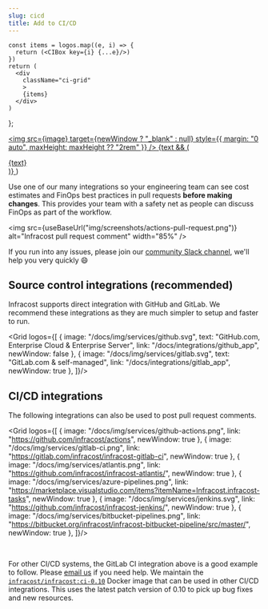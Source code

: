 ```yaml
---
slug: cicd
title: Add to CI/CD
---
```



    const items = logos.map((e, i) => {
      return (<CIBox key={i} {...e}/>)
    })
    return (
      <div
        className="ci-grid"
        >
        {items}
      </div>
    )
};

  <a
    className="ci-box"
    href={link}
    >
    <img
      src={image}
      target={newWindow ? "_blank" : null}
      style={{
        margin: "0 auto",
        maxHeight: maxHeight ?? "2rem"
      }}
      />
      {text && (<div className="ci-subtitle">{text}</div>)}
  </a>
)

Use one of our many integrations so your engineering team can see cost estimates and FinOps best practices in pull requests **before making changes**. This provides your team with a safety net as people can discuss FinOps as part of the workflow.

<img src={useBaseUrl("img/screenshots/actions-pull-request.png")} alt="Infracost pull request comment" width="85%" />

If you run into any issues, please join our [community Slack channel](https://www.infracost.io/community-chat), we'll help you very quickly 😄

## Source control integrations (recommended)

Infracost supports direct integration with GitHub and GitLab. We recommend these integrations as they are much simpler to setup and faster to run.

<Grid logos={[
    {
      image: "/docs/img/services/github.svg",
      text: "GitHub.com, Enterprise Cloud & Enterprise Server",
      link: "/docs/integrations/github_app",
      newWindow: false
    },
    {
      image: "/docs/img/services/gitlab.svg",
      text: "GitLab.com & self-managed",
      link: "/docs/integrations/gitlab_app",
      newWindow: true
    },
]}/>

## CI/CD integrations

The following integrations can also be used to post pull request comments.

<Grid logos={[
    {
      image: "/docs/img/services/github-actions.png",
      link: "https://github.com/infracost/actions",
      newWindow: true
    },
    {
      image: "/docs/img/services/gitlab-ci.png",
      link: "https://gitlab.com/infracost/infracost-gitlab-ci",
      newWindow: true
    },
    {
      image: "/docs/img/services/atlantis.png",
      link: "https://github.com/infracost/infracost-atlantis/",
      newWindow: true
    },
    {
      image: "/docs/img/services/azure-pipelines.png",
      link: "https://marketplace.visualstudio.com/items?itemName=Infracost.infracost-tasks",
      newWindow: true
    },
    {
      image: "/docs/img/services/jenkins.svg",
      link: "https://github.com/infracost/infracost-jenkins/",
      newWindow: true
    },
    {
      image: "/docs/img/services/bitbucket-pipelines.png",
      link: "https://bitbucket.org/infracost/infracost-bitbucket-pipeline/src/master/",
      newWindow: true
    },
]}/>

<br/>

For other CI/CD systems, the GitLab CI integration above is a good example to follow. Please [email us](mailto:hello@infracost.io) if you need help. We maintain the [`infracost/infracost:ci-0.10`](https://hub.docker.com/r/infracost/infracost/tags) Docker image that can be used in other CI/CD integrations. This uses the latest patch version of 0.10 to pick up bug fixes and new resources.
